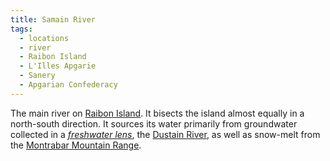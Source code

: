 ```yaml
---
title: Samain River
tags:
  - locations
  - river
  - Raibon Island
  - L'Illes Apgarie
  - Sanery
  - Apgarian Confederacy
---
```


The main river on [Raibon Island](./raibon-island.mdx). It bisects the island
almost equally in a north-south direction. It sources its water primarily from
groundwater collected in a
*[freshwater lens](https://en.wikipedia.org/wiki/Lens_\(hydrology\))*, the
[Dustain River](./dustain-river.mdx), as well as snow-melt from the
[Montrabar Mountain Range](./montrabar-mountain-range.mdx).
